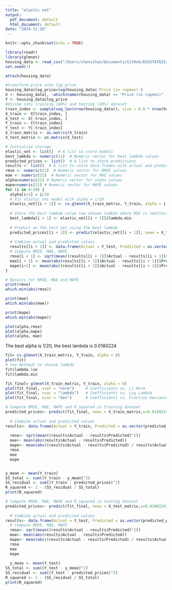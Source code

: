 ```yaml
---
title: "elastic net"
output:
  pdf_document: default
  html_document: default
date: "2024-11-20"
---
```


```r
knitr::opts_chunk$set(echo = TRUE)
```


```r
library(readr)
library(glmnet)
housing_data <- read_csv("/Users/chensihan/Documents/GitHub/BIOSTAT625/Data Exploration/final_full_rmna_OneHotEncoded_housing.csv")
set.seed(7)

```

```r
attach(housing_data)

#transform price into log_price
housing_data$log_price=log(housing_data$`Price (in rupees)`)
X <- housing_data[, -which(names(housing_data) == "Price (in rupees)" | names(housing_data) == "log_price")] 
Y <- housing_data$log_price
#divide into training (80%) and testing (20%) dataset
train_index <- sample(seq_len(nrow(housing_data)), size = 0.8 * nrow(housing_data))
X_train <- X[train_index, ]
X_test <- X[-train_index, ]
Y_train <- Y[train_index]
Y_test <- Y[-train_index]
X_train_matrix <- as.matrix(X_train)
X_test_matrix <- as.matrix(X_test)
```

```r
# Initialize storage
elastic_net <- list()  # A list to store models
best_lambda <- numeric(21)  # Numeric vector for best lambda values
predicted_prices <- list()  # A list to store predictions
results <- list()  # A list to store data frames with actual and predicted values
rmse <- numeric(21)  # Numeric vector for RMSE values
mae <- numeric(21)  # Numeric vector for MAE values
alpha=numeric(21) # Numeric vector for alpha values
mape=numeric(21) # Numeric vector for MAPE values
for (i in 0:20) {
  alpha[i+1] = i/20
  # Fit elastic net model with alpha = i/20
  elastic_net[[i + 1]] <- cv.glmnet(X_train_matrix, Y_train, alpha = i / 20)
  
  # Store the best lambda value (we choose lambda where MSE is smallest)
  best_lambda[i + 1] <- elastic_net[[i + 1]]$lambda.min
  
  # Predict on the test set using the best lambda
  predicted_prices[[i + 1]] <- predict(elastic_net[[i + 1]], newx = X_test_matrix, s = "lambda.min")
  
  # Combine actual and predicted values
  results[[i + 1]] <- data.frame(Actual = Y_test, Predicted = as.vector(predicted_prices[[i + 1]]))
  # Compute RMSE, MAE, MAPE
  rmse[i + 1] <- sqrt(mean((results[[i + 1]]$Actual - results[[i + 1]]$Predicted)^2))
  mae[i + 1] <- mean(abs(results[[i + 1]]$Actual - results[[i + 1]]$Predicted))
  mape[i+1] <- mean(abs((results[[i + 1]]$Actual - results[[i + 1]]$Predicted) / results[[i + 1]]$Actual)) * 100
}
```

```r
# Results for RMSE, MAE and MAPE
print(rmse)
which.min(abs(rmse))
```

```r
print(mae)
which.min(abs(mae))
```

```r
print(mape)
which.min(abs(mape))
```

```r
plot(alpha,rmse)
plot(alpha,mape)
plot(alpha, mae)
```

The best alpha is 1/20, the best lambda is 0.0180224

```r
fit= cv.glmnet(X_train_matrix, Y_train, alpha = 0)
plot(fit)
# two methods to choose lambda
fit$lambda.1se
fit$lambda.min
```



```r
fit_final= glmnet(X_train_matrix, Y_train, alpha = 0)
plot(fit_final, xvar = "norm")     # Coefficients vs. L1 Norm
plot(fit_final, xvar = "lambda")   # Coefficients vs. Log Lambda
plot(fit_final, xvar = "dev")      # Coefficients vs. Fraction Deviance Explained

```
```r
# Compute RMSE, MAE, MAPE and R_squared in training dataset
predicted_prices<- predict(fit_final, newx = X_train_matrix,s=0.0180224)
  
  # Combine actual and predicted values
results<- data.frame(Actual = Y_train, Predicted = as.vector(predicted_prices))
  
  rmse<- sqrt(mean((results$Actual - results$Predicted)^2))
  mae<- mean(abs(results$Actual - results$Predicted))
  mape<- mean(abs((results$Actual - results$Predicted) / results$Actual)) * 100
  rmse
  mae
  mape


y_mean <- mean(Y_train)
SS_total <- sum((Y_train - y_mean)^2)
SS_residual <- sum((Y_train - predicted_prices)^2)
R_squared <- 1 - (SS_residual / SS_total)
print(R_squared)

```


```r
# Compute RMSE, MAE, MAPE and R_squared in testing dataset
predicted_prices<- predict(fit_final, newx = X_test_matrix,s=0.0180224)
  
  # Combine actual and predicted values
results<- data.frame(Actual = Y_test, Predicted = as.vector(predicted_prices))
  # Compute RMSE, MAE, MAPE
  rmse<- sqrt(mean((results$Actual - results$Predicted)^2))
  mae<- mean(abs(results$Actual - results$Predicted))
  mape<- mean(abs((results$Actual - results$Predicted) / results$Actual)) * 100
  rmse
  mae
  mape
  
  y_mean <- mean(Y_test)
SS_total <- sum((Y_test - y_mean)^2)
SS_residual <- sum((Y_test - predicted_prices)^2)
R_squared <- 1 - (SS_residual / SS_total)
print(R_squared)

```

